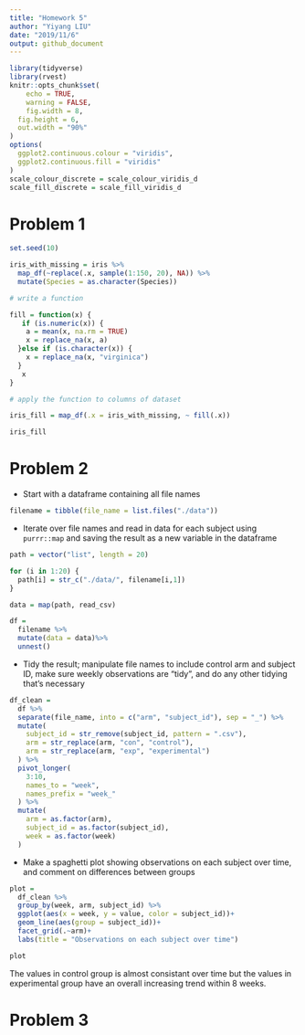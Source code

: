 ```yaml
---
title: "Homework 5"
author: "Yiyang LIU"
date: "2019/11/6"
output: github_document
---
```


```r
library(tidyverse)
library(rvest)
knitr::opts_chunk$set(
	echo = TRUE,
	warning = FALSE,
	fig.width = 8, 
  fig.height = 6,
  out.width = "90%"
)
options(
  ggplot2.continuous.colour = "viridis",
  ggplot2.continuous.fill = "viridis"
)
scale_colour_discrete = scale_colour_viridis_d
scale_fill_discrete = scale_fill_viridis_d
```

# Problem 1
```r
set.seed(10)

iris_with_missing = iris %>% 
  map_df(~replace(.x, sample(1:150, 20), NA)) %>%
  mutate(Species = as.character(Species))

# write a function

fill = function(x) {
   if (is.numeric(x)) {
    a = mean(x, na.rm = TRUE)
    x = replace_na(x, a)
  }else if (is.character(x)) {
    x = replace_na(x, "virginica")
  }
   x
}

# apply the function to columns of dataset

iris_fill = map_df(.x = iris_with_missing, ~ fill(.x))

iris_fill
```


# Problem 2 
* Start with a dataframe containing all file names
```r
filename = tibble(file_name = list.files("./data"))
```

* Iterate over file names and read in data for each subject using `purrr::map` and saving the result as a new variable in the dataframe

```r
path = vector("list", length = 20)

for (i in 1:20) {
  path[i] = str_c("./data/", filename[i,1])
}

data = map(path, read_csv)

df = 
  filename %>% 
  mutate(data = data)%>% 
  unnest()
```

* Tidy the result; manipulate file names to include control arm and subject ID, make sure weekly observations are “tidy”, and do any other tidying that’s necessary

```r
df_clean =
  df %>%
  separate(file_name, into = c("arm", "subject_id"), sep = "_") %>% 
  mutate(
    subject_id = str_remove(subject_id, pattern = ".csv"),
    arm = str_replace(arm, "con", "control"),
    arm = str_replace(arm, "exp", "experimental")
  ) %>% 
  pivot_longer(
    3:10,
    names_to = "week",
    names_prefix = "week_"
  ) %>% 
  mutate(
    arm = as.factor(arm),
    subject_id = as.factor(subject_id),
    week = as.factor(week)
  )

```

* Make a spaghetti plot showing observations on each subject over time, and comment on differences between groups

```r
plot =
  df_clean %>% 
  group_by(week, arm, subject_id) %>% 
  ggplot(aes(x = week, y = value, color = subject_id))+
  geom_line(aes(group = subject_id))+
  facet_grid(.~arm)+
  labs(title = "Observations on each subject over time")

plot
```

The values in control group is almost consistant over time but the values in experimental group have an overall increasing trend within 8 weeks.

# Problem 3

```r

```


